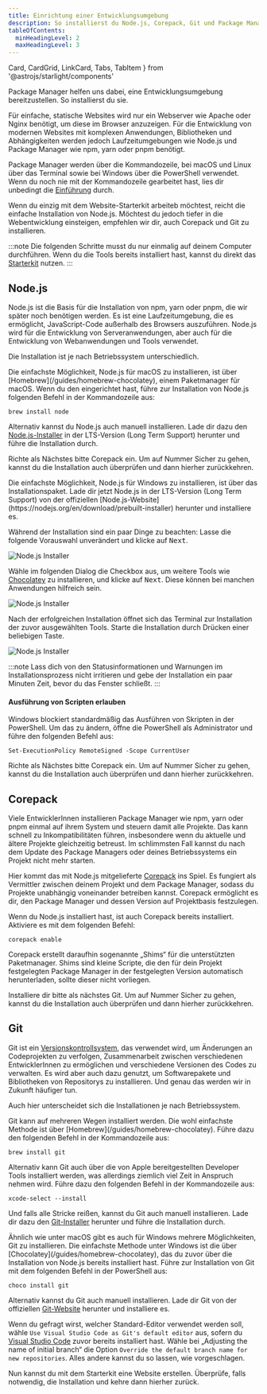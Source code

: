 ```yaml
---
title: Einrichtung einer Entwicklungsumgebung
description: So installierst du Node.js, Corepack, Git und Package Manager.
tableOfContents:
  minHeadingLevel: 2
  maxHeadingLevel: 3
---
```


  Card,
  CardGrid,
  LinkCard,
  Tabs,
  TabItem
} from '@astrojs/starlight/components'

<Lead>
  Package Manager helfen uns dabei, eine Entwicklungs&#xAD;umgebung
  bereitzustellen. So installierst du sie.
</Lead>

Für einfache, statische Websites wird nur ein Webserver wie Apache oder Nginx benötigt, um diese im Browser anzuzeigen. Für die Entwicklung von modernen Websites mit komplexen Anwendungen, Bibliotheken und Abhängigkeiten werden jedoch Laufzeitumgebungen wie Node.js und Package Manager wie npm, yarn oder pnpm benötigt.

Package Manager werden über die Kommandozeile, bei macOS und Linux über das Terminal sowie bei Windows über die PowerShell verwendet. Wenn du noch nie mit der Kommandozeile gearbeitet hast, lies dir unbedingt die [Einführung](/guides/command-line) durch.

Wenn du einzig mit dem Website-Starterkit arbeiteb möchtest, reicht die einfache Installation von Node.js. Möchtest du jedoch tiefer in die Webentwicklung einsteigen, empfehlen wir dir, auch Corepack und Git zu installieren.

:::note
Die folgenden Schritte musst du nur einmalig auf deinem Computer durchführen. Wenn du die Tools bereits installiert hast, kannst du direkt das [Starterkit](/starterkit/intro) nutzen.
:::

## Node.js

Node.js ist die Basis für die Installation von npm, yarn oder pnpm, die wir später noch benötigen werden. Es ist eine Laufzeitumgebung, die es ermöglicht, JavaScript-Code außerhalb des Browsers auszuführen. Node.js wird für die Entwicklung von Serveranwendungen, aber auch für die Entwicklung von Webanwendungen und Tools verwendet.

Die Installation ist je nach Betriebssystem unterschiedlich.

<Tabs>
  <TabItem label="macOS">
  Die einfachste Möglichkeit, Node.js für macOS zu installieren, ist über [Homebrew](/guides/homebrew-chocolatey), einem Paketmanager für macOS. Wenn du den eingerichtet hast, führe zur Installation von Node.js folgenden Befehl in der Kommandozeile aus:

```shell
brew install node
```

Alternativ kannst du Node.js auch manuell installieren. Lade dir dazu den [Node.js-Installer](https://nodejs.org/en/download/prebuilt-installer) in der LTS-Version (Long Term Support) herunter und führe die Installation durch.

Richte als Nächstes bitte Corepack ein. Um auf Nummer Sicher zu gehen, kannst du die Installation auch überprüfen und dann hierher zurückkehren.

  </TabItem>

  <TabItem label="Windows">
    Die einfachste Möglichkeit, Node.js für Windows zu installieren, ist über das Installationspaket. Lade dir jetzt Node.js in der LTS-Version (Long Term Support) von der offiziellen [Node.js-Website](https://nodejs.org/en/download/prebuilt-installer) herunter und installiere es.

Während der Installation sind ein paar Dinge zu beachten: Lasse die folgende Vorauswahl unverändert und klicke auf <kbd>Next</kbd>.

![Node.js Installer](../../../assets/nodejs-installer.png)

Wähle im folgenden Dialog die Checkbox aus, um weitere Tools wie [Chocolatey](/guides/homebrew-chocolatey) zu installieren, und klicke auf <kbd>Next</kbd>. Diese können bei manchen Anwendungen hilfreich sein.

![Node.js Installer](../../../assets/nodejs-tools.png)

Nach der erfolgreichen Installation öffnet sich das Terminal zur Installation der zuvor ausgewählten Tools. Starte die Installation durch Drücken einer beliebigen Taste.

![Node.js Installer](../../../assets/nodejs-command.png)

:::note
Lass dich von den Statusinformationen und Warnungen im Installationsprozess nicht irritieren und gebe der Installation ein paar Minuten Zeit, bevor du das Fenster schließt.
:::

#### Ausführung von Scripten erlauben

Windows blockiert standardmäßig das Ausführen von Skripten in der PowerShell. Um das zu ändern, öffne die PowerShell als Administrator und führe den folgenden Befehl aus:

```shell
Set-ExecutionPolicy RemoteSigned -Scope CurrentUser
```

Richte als Nächstes bitte Corepack ein. Um auf Nummer Sicher zu gehen, kannst du die Installation auch überprüfen und dann hierher zurückkehren.

  </TabItem>
</Tabs>

<CardGrid>
  <LinkCard title='Corepack einrichten' href='#corepack' />
  <LinkCard title='Installation überprüfen' href='/guides/checks' />
</CardGrid>

## Corepack

Viele EntwicklerInnen installieren Package Manager wie npm, yarn oder pnpm einmal auf ihrem System und steuern damit alle Projekte. Das kann schnell zu Inkompatibilitäten führen, insbesondere wenn du aktuelle und ältere Projekte gleichzeitig betreust. Im schlimmsten Fall kannst du nach dem Update des Package Managers oder deines Betriebssystems ein Projekt nicht mehr starten.

Hier kommt das mit Node.js mitgelieferte [Corepack](https://github.com/nodejs/corepack#-corepack) ins Spiel. Es fungiert als Vermittler zwischen deinem Projekt und dem Package Manager, sodass du Projekte unabhängig voneinander betreiben kannst. Corepack ermöglicht es dir, den Package Manager und dessen Version auf Projektbasis festzulegen.

Wenn du Node.js installiert hast, ist auch Corepack bereits installiert. Aktiviere es mit dem folgenden Befehl:

```shell
corepack enable
```

Corepack erstellt daraufhin sogenannte „Shims“ für die unterstützten Paketmanager. Shims sind kleine Scripte, die den für dein Projekt festgelegten Package Manager in der festgelegten Version automatisch herunterladen, sollte dieser nicht vorliegen.

Installiere dir bitte als nächstes Git. Um auf Nummer Sicher zu gehen, kannst du die Installation auch überprüfen und dann hierher zurückkehren.

<CardGrid>
  <LinkCard title='Git installieren' href='#git' />
  <LinkCard title='Installation überprüfen' href='/guides/checks' />
</CardGrid>

## Git

Git ist ein [Versionskontrollsystem](https://git-scm.com/), das verwendet wird, um Änderungen an Codeprojekten zu verfolgen, Zusammenarbeit zwischen verschiedenen EntwicklerInnen zu ermöglichen und verschiedene Versionen des Codes zu verwalten. Es wird aber auch dazu genutzt, um Softwarepakete und Bibliotheken von Repositorys zu installieren. Und genau das werden wir in Zukunft häufiger tun.

Auch hier unterscheidet sich die Installationen je nach Betriebssystem.

<Tabs>
  <TabItem label="macOS">
Git kann auf mehreren Wegen installiert werden. Die wohl einfachste Methode ist über [Homebrew](/guides/homebrew-chocolatey). Führe dazu den folgenden Befehl in der Kommandozeile aus:

```shell
brew install git
```

Alternativ kann Git auch über die von Apple bereitgestellten Developer Tools installiert werden, was allerdings ziemlich viel Zeit in Anspruch nehmen wird. Führe dazu den folgenden Befehl in der Kommandozeile aus:

```shell
xcode-select --install
```

Und falls alle Stricke reißen, kannst du Git auch manuell installieren. Lade dir dazu den [Git-Installer](https://git-scm.com/download/mac) herunter und führe die Installation durch.

  </TabItem>
  <TabItem label="Windows">
Ähnlich wie unter macOS gibt es auch für Windows mehrere Möglichkeiten, Git zu installieren. Die einfachste Methode unter Windows ist die über [Chocolatey](/guides/homebrew-chocolatey), das du zuvor über die Installation von Node.js bereits installiert hast. Führe zur Installation von Git mit dem folgenden Befehl in der PowerShell aus:

```shell
choco install git
```

Alternativ kannst du Git auch manuell installieren. Lade dir Git von der offiziellen [Git-Website](https://git-scm.com/download/win) herunter und installiere es.

Wenn du gefragt wirst, welcher Standard-Editor verwendet werden soll, wähle `Use Visual Studio Code as Git's default editor` aus, sofern du [Visual Studio Code](https://code.visualstudio.com/) zuvor bereits installiert hast. Wähle bei „Adjusting the name of initial branch“ die Option `Override the default branch name for new repositories`. Alles andere kannst du so lassen, wie vorgeschlagen.

  </TabItem>
</Tabs>

Nun kannst du mit dem Starterkit eine Website erstellen. Überprüfe, falls notwendig, die Installation und kehre dann hierher zurück.

<CardGrid>
  <LinkCard title='Zum Starterkit' href='/starterkit/intro' />
  <LinkCard title='Installation überprüfen' href='/guides/checks' />
</CardGrid>

